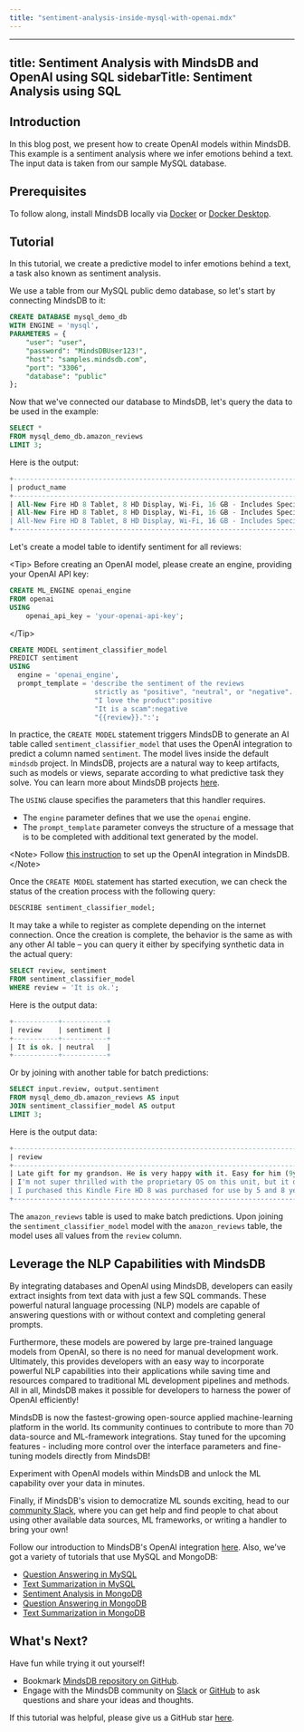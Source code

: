 ```yaml
---
title: "sentiment-analysis-inside-mysql-with-openai.mdx"
---
```


---
title: Sentiment Analysis with MindsDB and OpenAI using SQL
sidebarTitle: Sentiment Analysis using SQL
---

## Introduction

In this blog post, we present how to create OpenAI models within MindsDB. This example is a sentiment analysis where we infer emotions behind a text. The input data is taken from our sample MySQL database.

## Prerequisites

To follow along, install MindsDB locally via [Docker](/setup/self-hosted/docker) or [Docker Desktop](/setup/self-hosted/docker-desktop).

## Tutorial

In this tutorial, we create a predictive model to infer emotions behind a text, a task also known as sentiment analysis.

We use a table from our MySQL public demo database, so let's start by connecting MindsDB to it:

```sql
CREATE DATABASE mysql_demo_db
WITH ENGINE = 'mysql',
PARAMETERS = {
    "user": "user",
    "password": "MindsDBUser123!",
    "host": "samples.mindsdb.com",
    "port": "3306",
    "database": "public"
};
```

Now that we've connected our database to MindsDB, let's query the data to be used in the example:

```sql
SELECT *
FROM mysql_demo_db.amazon_reviews
LIMIT 3;
```

Here is the output:

```sql
+-----------------------------------------------------------------------------------------+------------------------------------------------------------------------------------------------------+
| product_name                                                                            | review                                                                                               |
+-----------------------------------------------------------------------------------------+------------------------------------------------------------------------------------------------------+
| All-New Fire HD 8 Tablet, 8 HD Display, Wi-Fi, 16 GB - Includes Special Offers, Magenta | Late gift for my grandson. He is very happy with it. Easy for him (9yo ).                            |
| All-New Fire HD 8 Tablet, 8 HD Display, Wi-Fi, 16 GB - Includes Special Offers, Magenta | I'm not super thrilled with the proprietary OS on this unit, but it does work okay and does what I n |
| All-New Fire HD 8 Tablet, 8 HD Display, Wi-Fi, 16 GB - Includes Special Offers, Magenta | I purchased this Kindle Fire HD 8 was purchased for use by 5 and 8 yer old grandchildren. They basic |
+-----------------------------------------------------------------------------------------+------------------------------------------------------------------------------------------------------+
```

Let's create a model table to identify sentiment for all reviews:

&lt;Tip&gt;
Before creating an OpenAI model, please create an engine, providing your OpenAI API key:

```sql
CREATE ML_ENGINE openai_engine
FROM openai
USING
	openai_api_key = 'your-openai-api-key';
```
&lt;/Tip&gt;

```sql
CREATE MODEL sentiment_classifier_model
PREDICT sentiment
USING
  engine = 'openai_engine',
  prompt_template = 'describe the sentiment of the reviews
                     strictly as "positive", "neutral", or "negative".
                     "I love the product":positive
                     "It is a scam":negative
                     "{{review}}.":';
```

In practice, the `CREATE MODEL` statement triggers MindsDB to generate an AI table called `sentiment_classifier_model` that uses the OpenAI integration to predict a column named `sentiment`. The model lives inside the default `mindsdb` project. In MindsDB, projects are a natural way to keep artifacts, such as models or views, separate according to what predictive task they solve. You can learn more about MindsDB projects [here](/sql/project).

The `USING` clause specifies the parameters that this handler requires.

- The `engine` parameter defines that we use the `openai` engine.
- The `prompt_template` parameter conveys the structure of a message that is to be completed with additional text generated by the model.

&lt;Note&gt;
Follow [this instruction](/integrations/ai-engines/openai#setup) to set up the OpenAI integration in MindsDB.
&lt;/Note&gt;

Once the `CREATE MODEL` statement has started execution, we can check the status of the creation process with the following query:

```sql
DESCRIBE sentiment_classifier_model;
```

It may take a while to register as complete depending on the internet connection. Once the creation is complete, the behavior is the same as with any other AI table – you can query it either by specifying synthetic data in the actual query:

```sql
SELECT review, sentiment
FROM sentiment_classifier_model
WHERE review = 'It is ok.';
```

Here is the output data:

```sql
+-----------+-----------+
| review    | sentiment |
+-----------+-----------+
| It is ok. | neutral   |
+-----------+-----------+
```

Or by joining with another table for batch predictions:

```sql
SELECT input.review, output.sentiment
FROM mysql_demo_db.amazon_reviews AS input
JOIN sentiment_classifier_model AS output
LIMIT 3;
```

Here is the output data:

```sql
+------------------------------------------------------------------------------------------------------+-----------+
| review                                                                                               | sentiment |
+------------------------------------------------------------------------------------------------------+-----------+
| Late gift for my grandson. He is very happy with it. Easy for him (9yo ).                            | positive  |
| I'm not super thrilled with the proprietary OS on this unit, but it does work okay and does what I n | positive  |
| I purchased this Kindle Fire HD 8 was purchased for use by 5 and 8 yer old grandchildren. They basic | positive  |
+------------------------------------------------------------------------------------------------------+-----------+
```

The `amazon_reviews` table is used to make batch predictions. Upon joining the `sentiment_classifier_model` model with the `amazon_reviews` table, the model uses all values from the `review` column.

## Leverage the NLP Capabilities with MindsDB

By integrating databases and OpenAI using MindsDB, developers can easily extract insights from text data with just a few SQL commands. These powerful natural language processing (NLP) models are capable of answering questions with or without context and completing general prompts.

Furthermore, these models are powered by large pre-trained language models from OpenAI, so there is no need for manual development work. Ultimately, this provides developers with an easy way to incorporate powerful NLP capabilities into their applications while saving time and resources compared to traditional ML development pipelines and methods. All in all, MindsDB makes it possible for developers to harness the power of OpenAI efficiently!

MindsDB is now the fastest-growing open-source applied machine-learning platform in the world. Its community continues to contribute to more than 70 data-source and ML-framework integrations. Stay tuned for the upcoming features - including more control over the interface parameters and fine-tuning models directly from MindsDB!

Experiment with OpenAI models within MindsDB and unlock the ML capability over your data in minutes.

Finally, if MindsDB's vision to democratize ML sounds exciting, head to our [community Slack](https://mindsdb.com/joincommunity), where you can get help and find people to chat about using other available data sources, ML frameworks, or writing a handler to bring your own!

Follow our introduction to MindsDB's OpenAI integration [here](https://mindsdb.com/blog/extract-insights-from-text-inside-databases-using-openai-gpt3-and-mindsdb-integration). Also, we've got a variety of tutorials that use MySQL and MongoDB:

- [Question Answering in MySQL](/nlp/question-answering-inside-mysql-with-openai)
- [Text Summarization in MySQL](/nlp/text-summarization-inside-mysql-with-openai)
- [Sentiment Analysis in MongoDB](/nlp/sentiment-analysis-inside-mongodb-with-openai)
- [Question Answering in MongoDB](/nlp/question-answering-inside-mongodb-with-openai)
- [Text Summarization in MongoDB](/nlp/text-summarization-inside-mongodb-with-openai)

## What's Next?

Have fun while trying it out yourself!

- Bookmark [MindsDB repository on GitHub](https://github.com/mindsdb/mindsdb).
- Engage with the MindsDB community on [Slack](https://mindsdb.com/joincommunity) or [GitHub](https://github.com/mindsdb/mindsdb/discussions) to ask questions and share your ideas and thoughts.

If this tutorial was helpful, please give us a GitHub star [here](https://github.com/mindsdb/mindsdb).
